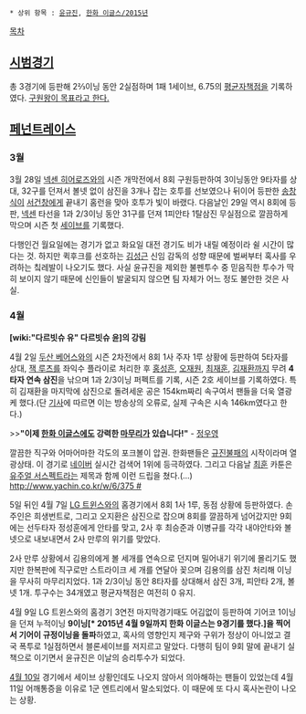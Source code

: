  * 상위 항목 : [[윤규진]], [[한화 이글스/2015년]]

[[목차]]
== [[KBO 시범경기|시범경기]] ==
총 3경기에 등판해 2⅔이닝 동안 2실점하며 1패 1세이브, 6.75의 [[평균자책점]]을 기록하였다. [http://isplus.live.joins.com/news/article/article.asp?total_id=17439674&cloc= 구원왕이 목표라고 한다.]

== [[페넌트레이스]] ==
=== 3월 ===
3월 28일 [[넥센 히어로즈]]와의 시즌 개막전에서 8회 구원등판하여 3이닝동안 9타자를 상대, 32구를 던져서 볼넷 없이 삼진을 3개나 잡는 호투를 선보였으나 뒤이어 등판한 [[송창식(야구선수)|송창식]]이 [[서건창]]에게 끝내기 홈런을 맞아 호투가 빛이 바랬다. 다음날인 29일 역시 8회에 등판, [[넥센 히어로즈|넥센]] 타선을 1과 2/3이닝 동안 31구를 던져 1피안타 1탈삼진 무실점으로 깔끔하게 막으며 시즌 첫 [[세이브#s-2|세이브]]를 기록했다.

다행인건 월요일에는 경기가 없고 화요일 대전 경기도 비가 내릴 예정이라 쉴 시간이 많다는 것. 하지만 퀵후크를 선호하는 [[김성근]] 신임 감독의 성향 때문에 벌써부터 혹사를 우려하는 칰레발이 나오기도 했다. 사실 윤규진을 제외한 불펜투수 중 믿음직한 투수가 딱히 보이지 않기 때문에 신인들이 발굴되지 않으면 팀 자체가 어느 정도 불안한 것은 사실.

=== 4월 ===
'''[wiki:"다르빗슈 유" 다르빗슈 윤]의 강림'''

4월 2일 [[두산 베어스]]와의 시즌 2차전에서 8회 1사 주자 1루 상황에 등판하여 5타자를 상대, [[잭 루츠]]를 좌익수 플라이로 처리한 후 [[홍성흔]], [[오재원]], [[최재훈(야구선수)|최재훈]], [[김재환(야구선수)|김재환]]까지 무려 '''4타자 연속 삼진'''을 낚으며 1과 2/3이닝 퍼펙트를 기록, 시즌 2호 세이브를 기록하였다. 특히 김재환을 마지막에 삼진으로 돌려세운 공은 154km짜리 속구여서 팬들을 더욱 열광케 했다.(단 [http://osen.mt.co.kr/article/G1110121534|OSEN 기사]에 따르면 이는 방송상의 오류로, 실제 구속은 시속 146km였다고 한다.)

>>'''"이제 [[한화 이글스]]에도 강력한 [[마무리 투수|마무리]]가 있습니다!"''' - [[정우영]]

깔끔한 직구와 어마어마한 각도의 포크볼이 압권. 한화팬들은 [[구대성|규진불패]]의 시작이라며 열광상태. 이 경기로 [[네이버]] 실시간 검색어 1위에 등극하였다. 그리고 다음날 [[최훈]] 카툰은 [[유주얼 서스펙트]]라는 제목과 함께 이런 드립을 쳤다.(…) [[http://www.yachin.co.kr/w/6/375 #]]

5일 뒤인 4월 7일 [[LG 트윈스]]와의 홈경기에서 8회 1사 1루, 동점 상황에 등판하였다. 손주인은 희생번트로, 그리고 오지환은 삼진으로 잡으며 8회를 깔끔하게 넘어갔지만 9회에는 선두타자 정성훈에게 안타를 맞고, 2사 후 최승준과 이병규를 각각 내야안타와 볼넷으로 내보내면서 2사 만루의 위기를 맞았다. 

2사 만루 상황에서 김용의에게 볼 세개를 연속으로 던지며 밀어내기 위기에 몰리기도 했지만 한복판에 직구로만 스트라이크 세 개를 연달아 꽂으며 김용의를 삼진 처리해 이닝을 무사히 마무리지었다. 1과 2/3이닝 동안 8타자를 상대해서 삼진 3개, 피안타 2개, 볼넷 1개. 투구수는 34개였고 평균자책점은 여전히 0 유지.

4월 9일 LG 트윈스와의 홈경기 3연전 마지막경기때도 어김없이 등판하여 기어코 1이닝을 던져 누적이닝 '''9이닝[* 2015년 4월 9일까지 한화 이글스는 9경기를 했다.]을 찍어서 기어이 규정이닝을 돌파'''하였고, 혹사의 영향인지 제구와 구위가 정상이 아니었고 결국 폭투로 1실점하면서 블론세이브를 저지르고 말았다. 다행히 팀이 9회 말에 끝내기 실책으로 이기면서 윤규진은 이날의 승리투수가 되었다.

[[410 대첩|4월 10일]] 경기에서 세이브 상황인데도 나오지 않아서 의아해하는 팬들이 있었는데 4월 11일 어깨통증을 이유로 1군 엔트리에서 말소되었다. 이 때문에 또 다시 혹사논란이 나오는 상황.
